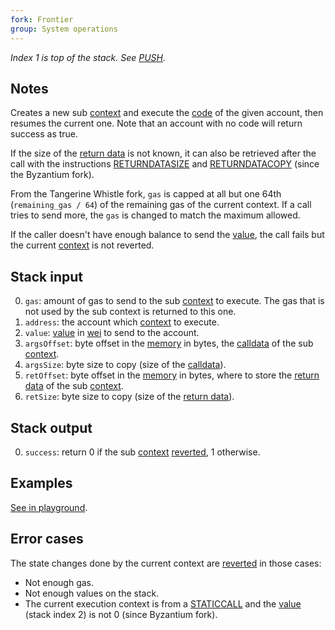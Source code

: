 ```yaml
---
fork: Frontier
group: System operations
---
```


*Index 1 is top of the stack. See [PUSH](/#60).*

## Notes

Creates a new sub [context](/about) and execute the [code](/about) of the given account, then resumes the current one. Note that an account with no code will return success as true.

If the size of the [return data](/about) is not known, it can also be retrieved after the call with the instructions [RETURNDATASIZE](/#3D) and [RETURNDATACOPY](/#3E) (since the Byzantium fork).

From the Tangerine Whistle fork, `gas` is capped at all but one 64th (`remaining_gas / 64`) of the remaining gas of the current context. If a call tries to send more, the `gas` is changed to match the maximum allowed.

If the caller doesn't have enough balance to send the [value](/#34), the call fails but the current [context](/about) is not reverted.

## Stack input

0. `gas`: amount of gas to send to the sub [context](/about) to execute. The gas that is not used by the sub context is returned to this one.
1. `address`: the account which [context](/about) to execute.
2. `value`: [value](/#34) in [wei](https://www.investopedia.com/terms/w/wei.asp) to send to the account.
3. `argsOffset`: byte offset in the [memory](/about) in bytes, the [calldata](/about) of the sub [context](/about).
4. `argsSize`: byte size to copy (size of the [calldata](/about)).
5. `retOffset`: byte offset in the [memory](/about) in bytes, where to store the [return data](/about) of the sub [context](/about).
6. `retSize`: byte size to copy (size of the [return data](/about)).

## Stack output

0. `success`: return 0 if the sub [context](/about) [reverted](/#FD), 1 otherwise.

## Examples

[See in playground](/playground?unit=Wei&codeType=Mnemonic&code='breate%20aYontracWthatYreateVaQexceptioQif%20firsWword%20ofj%20isq_17qx67Z035Z757FE5BZ052Z86018F3gzMSTORE~17~15gzCREATEy%20parameterskqgggX6vynqjkVsuccessgg~32X7v'~_1%20z%5Cnyzzball%20with%20nov_2qxFFFFzCALLq%200k%2C%20returnjYalldatag~0b%2F%2F%20C_zPUSHZ600Y%20cXggzDUPWt%20Vs%20Qn%20%01QVWXYZ_bgjkqvyz~_).

## Error cases

The state changes done by the current context are [reverted](#FD) in those cases:
- Not enough gas.
- Not enough values on the stack.
- The current execution context is from a [STATICCALL](/#FA) and the [value](/#34) (stack index 2) is not 0 (since Byzantium fork).
